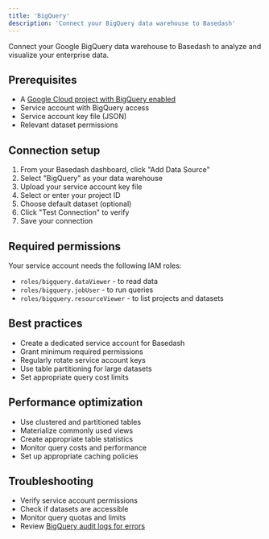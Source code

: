 ```yaml
---
title: 'BigQuery'
description: 'Connect your BigQuery data warehouse to Basedash'
---
```


Connect your Google BigQuery data warehouse to Basedash to analyze and visualize your enterprise data.

## Prerequisites
- A [Google Cloud project with BigQuery enabled](https://console.cloud.google.com/?src=Basedash)
- Service account with BigQuery access
- Service account key file (JSON)
- Relevant dataset permissions

## Connection setup
1. From your Basedash dashboard, click "Add Data Source"
2. Select "BigQuery" as your data warehouse
3. Upload your service account key file
4. Select or enter your project ID
5. Choose default dataset (optional)
6. Click "Test Connection" to verify
7. Save your connection

## Required permissions
Your service account needs the following IAM roles:
- `roles/bigquery.dataViewer` - to read data
- `roles/bigquery.jobUser` - to run queries
- `roles/bigquery.resourceViewer` - to list projects and datasets

## Best practices
- Create a dedicated service account for Basedash
- Grant minimum required permissions
- Regularly rotate service account keys
- Use table partitioning for large datasets
- Set appropriate query cost limits

## Performance optimization
- Use clustered and partitioned tables
- Materialize commonly used views
- Create appropriate table statistics
- Monitor query costs and performance
- Set up appropriate caching policies

## Troubleshooting
- Verify service account permissions
- Check if datasets are accessible
- Monitor query quotas and limits
- Review [BigQuery audit logs for errors](https://console.cloud.google.com/logs/query?src=Basedash)

